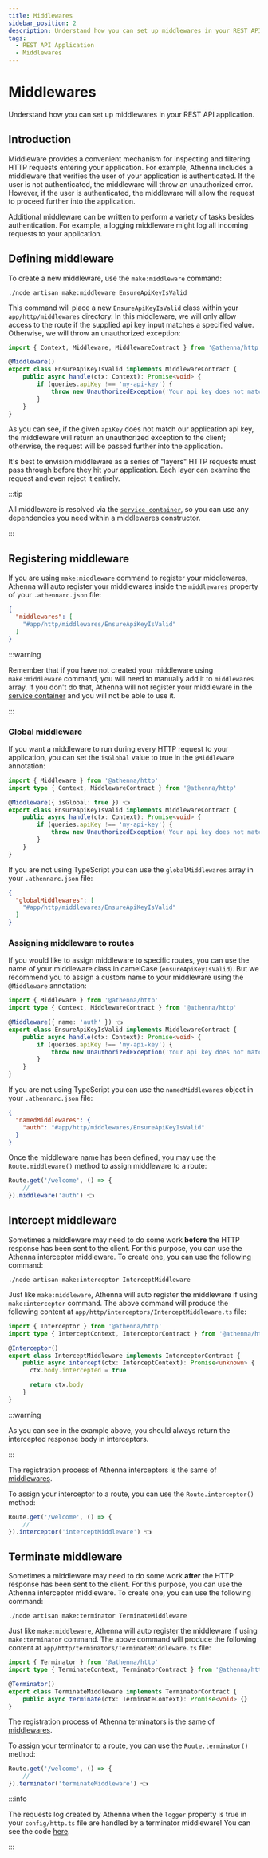 ```yaml
---
title: Middlewares
sidebar_position: 2
description: Understand how you can set up middlewares in your REST API application.
tags:
  - REST API Application
  - Middlewares
---
```


# Middlewares

Understand how you can set up middlewares in your REST
API application.

## Introduction

Middleware provides a convenient mechanism for inspecting
and filtering HTTP requests entering your application.
For example, Athenna includes a middleware that verifies
the user of your application is authenticated. If the user
is not authenticated, the middleware will throw an
unauthorized error. However, if the user is authenticated,
the middleware will allow the request to proceed further
into the application.

Additional middleware can be written to perform a variety
of tasks besides authentication. For example, a logging
middleware might log all incoming requests to your
application.

## Defining middleware

To create a new middleware, use the `make:middleware`
command:

```shell
./node artisan make:middleware EnsureApiKeyIsValid
```

This command will place a new `EnsureApiKeyIsValid` class
within your `app/http/middlewares` directory. In this
middleware, we will only allow access to the route if the
supplied api key input matches a specified value. Otherwise,
we will throw an unauthorized exception:

```typescript
import { Context, Middleware, MiddlewareContract } from '@athenna/http'

@Middleware()
export class EnsureApiKeyIsValid implements MiddlewareContract {
    public async handle(ctx: Context): Promise<void> {
        if (queries.apiKey !== 'my-api-key') {
            throw new UnauthorizedException('Your api key does not match with application api key.')
        }
    }
}
```

As you can see, if the given `apiKey` does not match our
application api key, the middleware will return an
unauthorized exception to the client; otherwise, the
request will be passed further into the application.

It's best to envision middleware as a series of "layers"
HTTP requests must pass through before they hit your
application. Each layer can examine the request and even
reject it entirely.

:::tip

All middleware is resolved via the [`service container`](/docs/architecture-concepts/container),
so you can use any dependencies you need within a
middlewares constructor.

:::

## Registering middleware

If you are using `make:middleware` command to register your
middlewares, Athenna will auto register your middlewares
inside the `middlewares` property of your `.athennarc.json`
file:

```json
{
  "middlewares": [
    "#app/http/middlewares/EnsureApiKeyIsValid"
  ]
}
```

:::warning

Remember that if you have not created your middleware using
`make:middleware` command, you will need to manually add it
to `middlewares` array. If you don't do that, Athenna will
not register your middleware in the [service container](/docs/architecture-concepts/service-container)
and you will not be able to use it.

:::

### Global middleware

If you want a middleware to run during every HTTP request
to your application, you can set the `isGlobal` value to
true in the `@Middleware` annotation:

```typescript
import { Middleware } from '@athenna/http'
import type { Context, MiddlewareContract } from '@athenna/http'

@Middleware({ isGlobal: true }) 👈
export class EnsureApiKeyIsValid implements MiddlewareContract {
    public async handle(ctx: Context): Promise<void> {
        if (queries.apiKey !== 'my-api-key') {
            throw new UnauthorizedException('Your api key does not match with application api key.')
        }
    }
}
```

If you are not using TypeScript you can use the
`globalMiddlewares` array in your `.athennarc.json` file:

```json
{
  "globalMiddlewares": [
    "#app/http/middlewares/EnsureApiKeyIsValid"
  ]
}
```

### Assigning middleware to routes

If you would like to assign middleware to specific routes,
you can use the name of your middleware class in camelCase
(`ensureApiKeyIsValid`). But we recommend you to assign a
custom name to your middleware using the `@Middleware`
annotation:

```typescript
import { Middleware } from '@athenna/http'
import type { Context, MiddlewareContract } from '@athenna/http'

@Middleware({ name: 'auth' }) 👈
export class EnsureApiKeyIsValid implements MiddlewareContract {
    public async handle(ctx: Context): Promise<void> {
        if (queries.apiKey !== 'my-api-key') {
            throw new UnauthorizedException('Your api key does not match with application api key.')
        }
    }
}
```

If you are not using TypeScript you can use the
`namedMiddlewares` object in your `.athennarc.json` file:

```json
{
  "namedMiddlewares": {
    "auth": "#app/http/middlewares/EnsureApiKeyIsValid"
  }
}
```

Once the middleware name has been defined, you may use the
`Route.middleware()` method to assign middleware to a route:

```typescript
Route.get('/welcome', () => {
    //
}).middleware('auth') 👈
```

## Intercept middleware

Sometimes a middleware may need to do some work **before**
the HTTP response has been sent to the client. For this
 purpose, you can use the Athenna interceptor middleware.
To create one, you can use the following command:

```shell
./node artisan make:interceptor InterceptMiddleware
```

Just like `make:middleware`, Athenna will auto register the
middleware if using `make:interceptor` command. The above
command will produce the following content at
`app/http/interceptors/InterceptMiddleware.ts` file:

```typescript
import { Interceptor } from '@athenna/http'
import type { InterceptContext, InterceptorContract } from '@athenna/http'

@Interceptor()
export class InterceptMiddleware implements InterceptorContract {
    public async intercept(ctx: InterceptContext): Promise<unknown> {
      ctx.body.intercepted = true

      return ctx.body
    }
}
```

:::warning

As you can see in the example above, you should always
return the intercepted response body in interceptors.

:::

The registration process of Athenna interceptors is the
same of [middlewares](/docs/rest-api-application/middlewares#registering-middleware).

To assign your interceptor to a route, you can use the
`Route.interceptor()` method:

```typescript
Route.get('/welcome', () => {
    //
}).interceptor('interceptMiddleware') 👈
```

## Terminate middleware

Sometimes a middleware may need to do some work **after**
the HTTP response has been sent to the client. For this
 purpose, you can use the Athenna interceptor middleware.
To create one, you can use the following command:

```shell
./node artisan make:terminator TerminateMiddleware
```

Just like `make:middleware`, Athenna will auto register the
middleware if using `make:terminator` command. The above
command will produce the following content at
`app/http/terminators/TerminateMiddleware.ts` file:

```typescript
import { Terminator } from '@athenna/http'
import type { TerminateContext, TerminatorContract } from '@athenna/http'

@Terminator()
export class TerminateMiddleware implements TerminatorContract {
    public async terminate(ctx: TerminateContext): Promise<void> {}
}
```

The registration process of Athenna terminators is the
same of [middlewares](/docs/rest-api-application/middlewares#registering-middleware).

To assign your terminator to a route, you can use the
`Route.terminator()` method:

```typescript
Route.get('/welcome', () => {
    //
}).terminator('terminateMiddleware') 👈
```

:::info

The requests log created by Athenna when the `logger`
property is true in your `config/http.ts` file are handled
by a terminator middleware! You can see the code [here](https://github.com/AthennaIO/Http/blob/develop/src/kernels/HttpKernel.ts#L93).

:::
